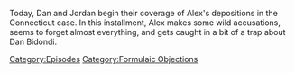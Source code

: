 {{DEFAULTSORT:
    #_EPISODE_0742:Formulaic Objections Part 9
}}{{Episode
    | title           = Formulaic Objections Part 9
    | caption         = [https://knowledgefight.libsyn.com/742-formulaic-objections-part-9 Listen to this episode on Libsyn]
    | episodeNumber   = 742
    | length          = 03:33:34
    | airDate         = October 31, 2022
    | episodeType     = [[:Category:Formulaic Objections|Formulaic Objections]]
    | previousEpisode = [[741: December 2, 2015]]
    | nextEpisode     = [[743: October 29-30, 2022]]
}}

{{Stub}}

Today, Dan and Jordan begin their coverage of Alex's depositions in the Connecticut case.  In this installment, Alex makes some wild accusations, seems to forget almost everything, and gets caught in a bit of a trap about Dan Bidondi.

[[Category:Episodes]]
[[Category:Formulaic Objections]]
